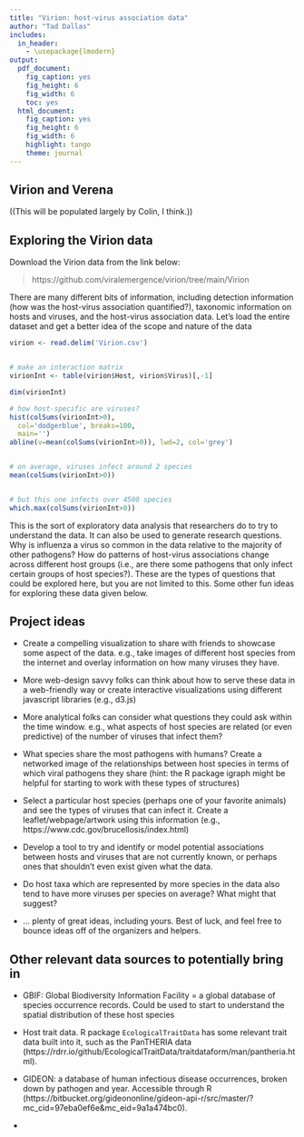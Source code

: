 ```yaml
---
title: "Virion: host-virus association data"
author: "Tad Dallas"
includes:
  in_header:
    - \usepackage{lmodern}
output:
  pdf_document:
    fig_caption: yes
    fig_height: 6
    fig_width: 6
    toc: yes
  html_document:
    fig_caption: yes
    fig_height: 6
    fig_width: 6
    highlight: tango
    theme: journal
---
```






## Virion and Verena



((This will be populated largely by Colin, I think.))


















## Exploring the Virion data


Download the Virion data from the link below:

>  https://github.com/viralemergence/virion/tree/main/Virion


There are many different bits of information, including detection information (how was the host-virus association quantified?), taxonomic information on hosts and viruses, and the host-virus association data. Let's load the entire dataset and get a better idea of the scope and nature of the data

```r

virion <- read.delim('Virion.csv')


# make an interaction matrix
virionInt <- table(virion$Host, virion$Virus)[,-1]

dim(virionInt)

# how host-specific are viruses?
hist(colSums(virionInt>0), 
  col='dodgerblue', breaks=100, 
  main='')
abline(v=mean(colSums(virionInt>0)), lwd=2, col='grey')


# on average, viruses infect around 2 species
mean(colSums(virionInt>0))


# but this one infects over 4500 species
which.max(colSums(virionInt>0))

```


This is the sort of exploratory data analysis that researchers do to try to understand the data. It can also be used to generate research questions. Why is influenza a virus so common in the data relative to the majority of other pathogens? How do patterns of host-virus associations change across different host groups (i.e., are there some pathogens that only infect certain groups of host species?). These are the types of questions that could be explored here, but you are not limited to this. Some other fun ideas for exploring these data given below.












## Project ideas

+ Create a compelling visualization to share with friends to showcase some aspect of the data. e.g., take images of different host species from the internet and overlay information on how many viruses they have.

+ More web-design savvy folks can think about how to serve these data in a web-friendly way or create interactive visualizations using different javascript libraries (e.g., d3.js)

+ More analytical folks can consider what questions they could ask within the time window. e.g., what aspects of host species are related (or even predictive) of the number of viruses that infect them? 

+ What species share the most pathogens with humans? Create a networked image of the relationships between host species in terms of which viral pathogens they share (hint: the R package igraph might be helpful for starting to work with these types of structures)

+ Select a particular host species (perhaps one of your favorite animals) and see the types of viruses that can infect it. Create a leaflet/webpage/artwork using this information (e.g., https://www.cdc.gov/brucellosis/index.html) 

+ Develop a tool to try and identify or model potential associations between hosts and viruses that are not currently known, or perhaps ones that shouldn't even exist given what the data. 

+ Do host taxa which are represented by more species in the data also tend to have more viruses per species on average? What might that suggest? 

+ ... plenty of great ideas, including yours. Best of luck, and feel free to bounce ideas off of the organizers and helpers. 













## Other relevant data sources to potentially bring in

+ GBIF: Global Biodiversity Information Facility = a global database of species occurrence records. Could be used to start to understand the spatial distribution of these host species
 
+ Host trait data. R package `EcologicalTraitData` has some relevant trait data built into it, such as the PanTHERIA data (https://rdrr.io/github/EcologicalTraitData/traitdataform/man/pantheria.html). 

+ GIDEON: a database of human infectious disease occurrences, broken down by pathogen and year. Accessible through R (https://bitbucket.org/gideononline/gideon-api-r/src/master/?mc_cid=97eba0ef6e&mc_eid=9a1a474bc0). 

+ 













